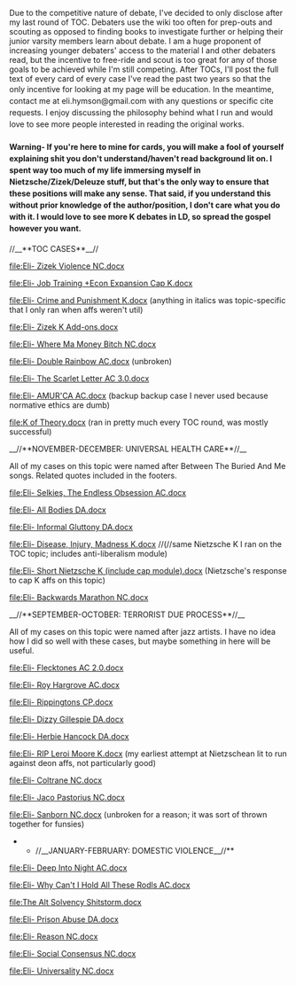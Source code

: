Due to the competitive nature of debate, I've decided to only disclose after my last round of TOC. Debaters use the wiki too often for prep-outs and scouting as opposed to finding books to investigate further or helping their junior varsity members learn about debate. I am a huge proponent of increasing younger debaters' access to the material I and other debaters read, but the incentive to free-ride and scout is too great for any of those goals to be achieved while I'm still competing. After TOCs, I'll post the full text of every card of every case I've read the past two years so that the only incentive for looking at my page will be education. <span style="line-height: 1.5;">In the meantime, contact me at eli.hymson@gmail.com with any questions or specific cite requests. I enjoy discussing the philosophy behind what I run and would love to see more people interested in reading the original works.</span>

====<span style="line-height: 1.5;">Warning- If you're here to mine for cards, you will make a fool of yourself explaining shit you don't understand/haven't read background lit on. I spent way too much of my life immersing myself in Nietzsche/Zizek/Deleuze stuff, but that's the only way to ensure that these positions will make any sense. That said, if you understand this without prior knowledge of the author/position, I don't care what you do with it. I would love to see more K debates in LD, so spread the gospel however you want.</span>==== 

//__**TOC CASES**__//

[[file:Eli- Zizek Violence NC.docx]]

[[file:Eli- Job Training +Econ Expansion Cap K.docx]]

[[file:Eli- Crime and Punishment K.docx]] (anything in italics was topic-specific that I only ran when affs weren't util)

[[file:Eli- Zizek K Add-ons.docx]]

[[file:Eli- Where Ma Money Bitch NC.docx]]

[[file:Eli- Double Rainbow AC.docx]] (unbroken)

[[file:Eli- The Scarlet Letter AC 3.0.docx]]

[[file:Eli- AMUR'CA AC.docx]] (backup backup case I never used because normative ethics are dumb)

[[file:K of Theory.docx]] (ran in pretty much every TOC round, was mostly successful)

__//**NOVEMBER-DECEMBER: UNIVERSAL HEALTH CARE**//__

All of my cases on this topic were named after Between The Buried And Me songs. Related quotes included in the footers.

[[file:Eli- Selkies, The Endless Obsession AC.docx]]

[[file:Eli- All Bodies DA.docx]]

[[file:Eli- Informal Gluttony DA.docx]]

[[file:Eli- Disease, Injury, Madness K.docx]] //(//same Nietzsche K I ran on the TOC topic; includes anti-liberalism module)

[[file:Eli- Short Nietzsche K (include cap module).docx]] (Nietzsche's response to cap K affs on this topic)

[[file:Eli- Backwards Marathon NC.docx]]

__//**SEPTEMBER-OCTOBER: TERRORIST DUE PROCESS**//__

All of my cases on this topic were named after jazz artists. I have no idea how I did so well with these cases, but maybe something in here will be useful.

[[file:Eli- Flecktones AC 2.0.docx]]

[[file:Eli- Roy Hargrove AC.docx]]

[[file:Eli- Rippingtons CP.docx]]

[[file:Eli- Dizzy Gillespie DA.docx]]

[[file:Eli- Herbie Hancock DA.docx]]

[[file:Eli- RIP Leroi Moore K.docx]] (my earliest attempt at Nietzschean lit to run against deon affs, not particularly good)

[[file:Eli- Coltrane NC.docx]]

[[file:Eli- Jaco Pastorius NC.docx]]

[[file:Eli- Sanborn NC.docx]] (unbroken for a reason; it was sort of thrown together for funsies)

**//__JANUARY-FEBRUARY: DOMESTIC VIOLENCE__//**


[[file:Eli- Deep Into Night AC.docx]]

[[file:Eli- Why Can't I Hold All These Rodls AC.docx]]

[[file:The Alt Solvency Shitstorm.docx]]

[[file:Eli- Prison Abuse DA.docx]]

[[file:Eli- Reason NC.docx]]

[[file:Eli- Social Consensus NC.docx]]

[[file:Eli- Universality NC.docx]]